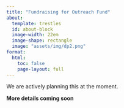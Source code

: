 ```yaml
---
title: "Fundraising for Outreach Fund"
about:
  template: trestles
  id: about-block
  image-width: 22em
  image-shape: rectangle
  image: "assets/img/dp2.png"
format:
  html:
    toc: false
    page-layout: full
---
```


::: {#about-block}

We are actively planning this at the moment. 

__More details coming soon__

:::
